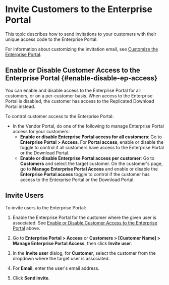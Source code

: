 # Invite Customers to the Enterprise Portal

This topic describes how to send invitations to your customers with their unique access code to the Enterprise Portal.

For information about customizing the invitation email, see [Customize the Enterprise Portal](enterprise-portal-configure).

## Enable or Disable Customer Access to the Enterprise Portal {#enable-disable-ep-access}

You can enable and disable access to the Enterprise Portal for all customers, or on a per-customer basis. When access to the Enterprise Portal is disabled, the customer has access to the Replicated Download Portal instead.

To control customer access to the Enterprise Portal:

* In the Vendor Portal, do one of the following to manage Enterprise Portal access for your customers:
   * **Enable or disable Enterprise Portal access for all customers**: Go to **Enterprise Portal > Access**. For **Portal access**, enable or disable the toggle to control if all customers have access to the Enterprise Portal or the Download Portal.
   * **Enable or disable Enterprise Portal access per customer**: Go to **Customers** and select the target customer. On the customer's page, go to **Manage Enterprise Portal Access** and enable or disable the **Enterprise Portal access** toggle to control if the customer has access to the Enterprise Portal or the Download Portal.

## Invite Users

To invite users to the Enterprise Portal:

1. Enable the Enterprise Portal for the customer where the given user is associated. See [Enable or Disable Customer Access to the Enterprise Portal](#enable-disable-ep-access) above.

1. Go to **Enterprise Portal > Access** or **Customers > [Customer Name] > Manage Enterprise Portal Access**, then click **Invite user**.

1. In the **Invite user** dialog, for **Customer**, select the customer from the dropdown where the target user is associated.

1. For **Email**, enter the user's email address.

1. Click **Send invite**.